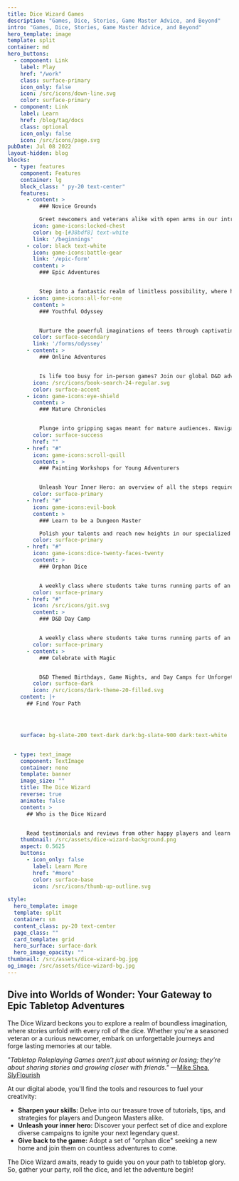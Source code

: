 ```yaml
---
title: Dice Wizard Games
description: "Games, Dice, Stories, Game Master Advice, and Beyond"
intro: "Games, Dice, Stories, Game Master Advice, and Beyond"
hero_template: image
template: split
container: md
hero_buttons:
  - component: Link
    label: Play
    href: "/work"
    class: surface-primary
    icon_only: false
    icon: /src/icons/down-line.svg
    color: surface-primary
  - component: Link
    label: Learn
    href: /blog/tag/docs
    class: optional
    icon_only: false
    icon: /src/icons/page.svg
pubDate: Jul 08 2022
layout-hidden: blog
blocks:
  - type: features
    component: Features
    container: lg
    block_class: " py-20 text-center"
    features:
      - content: >
          ### Novice Grounds 

          Greet newcomers and veterans alike with open arms in our introductory games. Build confidence and sharpen your skills as you embark on unforgettable journeys.
        icon: game-icons:locked-chest
        color: bg-[#38bdf8] text-white 
        link: '/beginnings'
      - color: black text-white
        icon: game-icons:battle-gear
        link: '/epic-form'
        content: >
          ### Epic Adventures


          Step into a fantastic realm of limitless possibility, where heroes rise and legends are born. Discover the variety of adventures we offer, suitable for players of all ages and experience levels.
      - icon: game-icons:all-for-one
        content: >
          ### Youthful Odyssey


          Nurture the powerful imaginations of teens through captivating tales and relatable characters. Watch as friendships bloom and young heroes shine in our adolescent expeditions.
        color: surface-secondary
        link: '/forms/odyssey'
      - content: >
          ### Online Adventures


          Is life too busy for in-person games? Join our global D&D adventures, played on FoundryVTT, the official online platform for both D&D and pathfinder2. Registration ensures players are grouped into age-appropriate adventuring parties for a safe and enjoyable experience.
        icon: /src/icons/book-search-24-regular.svg
        color: surface-accent
      - icon: game-icons:eye-shield
        content: >
          ### Mature Chronicles


          Plunge into gripping sagas meant for mature audiences. Navigate dangerous landscapes, confront adversaries, and face moral quandaries in our 18+ storylines.
        color: surface-success
        href: ""
      - href: "#"
        icon: game-icons:scroll-quill
        content: >
          ### Painting Workshops for Young Adventurers


          Unleash Your Inner Hero: an overview of all the steps required to create a professional table top ready model. A 5-week course, aimed primarily at ages 12-17.
        color: surface-primary
      - href: "#"
        icon: game-icons:evil-book
        content: >
          ### Learn to be a Dungeon Master

          Polish your talents and reach new heights in our specialized workshops. Craft breathtaking miniatures or don the mantle of the illustrious Game Master with our step-by-step programs.
        color: surface-primary
      - href: "#"
        icon: game-icons:dice-twenty-faces-twenty
        content: >
          ### Orphan Dice


          A weekly class where students take turns running parts of an adventure.
        color: surface-primary
      - href: "#"
        icon: /src/icons/git.svg
        content: >
          ### D&D Day Camp


          A weekly class where students take turns running parts of an adventure.
        color: surface-primary
      - content: >
          ### Celebrate with Magic


          D&D Themed Birthdays, Game Nights, and Day Camps for Unforgettable Gatherings
        color: surface-dark
        icon: /src/icons/dark-theme-20-filled.svg
    content: |+
      ## Find Your Path




    surface: bg-slate-200 text-dark dark:bg-slate-900 dark:text-white


  - type: text_image
    component: TextImage
    container: none
    template: banner
    image_size: ""
    title: The Dice Wizard
    reverse: true
    animate: false
    content: >
      ## Who is the Dice Wizard


      Read testimonials and reviews from other happy players and learn how the Dice Wizard gained all his levels of experience
    thumbnail: /src/assets/dice-wizard-background.png
    aspect: 0.5625
    buttons:
      - icon_only: false
        label: Learn More
        href: "#more"
        color: surface-base
        icon: /src/icons/thumb-up-outline.svg
 
style:
  hero_template: image
  template: split
  container: sm
  content_class: py-20 text-center
  page_class: ""
  card_template: grid
  hero_surface: surface-dark
  hero_image_opacity: ""
thumbnail: /src/assets/dice-wizard-bg.jpg
og_image: /src/assets/dice-wizard-bg.jpg
---
```


## Dive into Worlds of Wonder: Your Gateway to Epic Tabletop Adventures

The Dice Wizard beckons you to explore a realm of boundless imagination, where stories unfold with every roll of the dice. Whether you're a seasoned veteran or a curious newcomer, embark on unforgettable journeys and forge lasting memories at our table.

*"Tabletop Roleplaying Games aren’t just about winning or losing; they’re about sharing stories and growing closer with friends."* —[Mike Shea, SlyFlourish](https://www.slyflourish.com/)

At our digital abode, you'll find the tools and resources to fuel your creativity:

* **Sharpen your skills:** Delve into our treasure trove of tutorials, tips, and strategies for players and Dungeon Masters alike.
* **Unleash your inner hero:** Discover your perfect set of dice and explore diverse campaigns to ignite your next legendary quest.
* **Give back to the game:** Adopt a set of "orphan dice" seeking a new home and join them on countless adventures to come.

The Dice Wizard awaits, ready to guide you on your path to tabletop glory. So, gather your party, roll the dice, and let the adventure begin!

